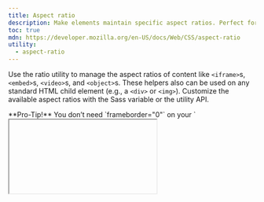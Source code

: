 ```yaml
---
title: Aspect ratio
description: Make elements maintain specific aspect ratios. Perfect for handling videos, slideshow embeds, and more based on the width of the parent.
toc: true
mdn: https://developer.mozilla.org/en-US/docs/Web/CSS/aspect-ratio
utility:
  - aspect-ratio
---
```


Use the ratio utility to manage the aspect ratios of content like `<iframe>`s, `<embed>`s, `<video>`s, and `<object>`s. These helpers also can be used on any standard HTML child element (e.g., a `<div>` or `<img>`). Customize the available aspect ratios with the Sass variable or the utility API.

<Callout>
**Pro-Tip!** You don’t need `frameborder="0"` on your `<iframe>`s as we override that for you in [Reboot]([[docsref:/content/reboot]]).
</Callout>

## Example

Add your ratio utility to the element you want to modify, like an `<iframe>`, `<video>`, or less semantic elements like `<div>`. Ratio utilities also pair well with any width utilities, as shown below. Customize the available aspect ratios with the Sass variable or the utility API.

Heads up—you can omit `frameborder="0"` on your `<iframe>`s as that is overridden for you in [Reboot]([[docsref:/content/reboot]]).

<Example code={`<iframe class="w-100 ratio-16x9" src="https://www.youtube.com/embed/zpOULjyy-n8?rel=0" title="YouTube video" allowfullscreen></iframe>`} />

Swap the `.ratio-*` class for a different aspect ratio.

<Example class="bd-example-ratios" code={`<div class="ratio-auto">
    <div>Auto</div>
  </div>
  <div class="w-25 ratio-1x1">
    <div>1×1</div>
  </div>
  <div class="w-50 ratio-4x3">
    <div>4×3</div>
  </div>
  <div class="w-75 ratio-16x9">
    <div>16×9</div>
  </div>
  <div class="w-100 ratio-21x9">
    <div>21×9</div>
  </div>`} />

{/*

## Custom ratios

mdo-do: do we bring these back?

Each `.ratio-*` class includes a CSS custom property (or CSS variable) in the selector. You can override this CSS variable to create custom aspect ratios on the fly with some quick math on your part.

For example, to create a 2x1 aspect ratio, set `--bs-aspect-ratio: 50%` on the `.ratio`.

<Example class="bd-example-ratios" code={`<div class="ratio" style="--bs-aspect-ratio: 50%;">
    <div>2x1</div>
  </div>`} />

This CSS variable makes it easy to modify the aspect ratio across breakpoints. The following is 4x3 to start, but changes to a custom 2x1 at the medium breakpoint.

```scss
.ratio-4x3 {
  @include media-breakpoint-up(md) {
    --bs-aspect-ratio: 50%; // 2x1
  }
}
```

<Example class="bd-example-ratios bd-example-ratios-breakpoint" code={`<div class="ratio ratio-4x3">
    <div>4x3, then 2x1</div>
  </div>`} />
*/}

## Sass map

Within `_variables.scss`, you can change the aspect ratios you want to use. Here's our default `$aspect-ratios` map. Modify the map as you like and recompile your Sass to put them to use.

<ScssDocs name="aspect-ratios" file="scss/_variables.scss" />
